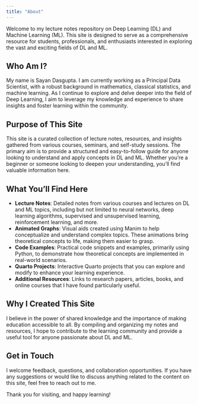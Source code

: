 ```yaml
---
title: "About"
---
```


Welcome to my lecture notes repository on Deep Learning (DL) and Machine Learning (ML). This site is designed to serve as a comprehensive resource for students, professionals, and enthusiasts interested in exploring the vast and exciting fields of DL and ML.

## Who Am I?

My name is Sayan Dasgupta. I am currently working as a Principal Data Scientist, with a robust background in mathematics, classical statistics, and machine learning. As I continue to explore and delve deeper into the field of Deep Learning, I aim to leverage my knowledge and experience to share insights and foster learning within the community.


## Purpose of This Site

This site is a curated collection of lecture notes, resources, and insights gathered from various courses, seminars, and self-study sessions. The primary aim is to provide a structured and easy-to-follow guide for anyone looking to understand and apply concepts in DL and ML. Whether you're a beginner or someone looking to deepen your understanding, you'll find valuable information here.


## What You’ll Find Here

- **Lecture Notes**: Detailed notes from various courses and lectures on DL and ML topics, including but not limited to neural networks, deep learning algorithms, supervised and unsupervised learning, reinforcement learning, and more.
- **Animated Graphs**: Visual aids created using Manim to help conceptualize and understand complex topics. These animations bring theoretical concepts to life, making them easier to grasp.
- **Code Examples**: Practical code snippets and examples, primarily using Python, to demonstrate how theoretical concepts are implemented in real-world scenarios.
- **Quarto Projects**: Interactive Quarto projects that you can explore and modify to enhance your learning experience.
- **Additional Resources**: Links to research papers, articles, books, and online courses that I have found particularly useful.

## Why I Created This Site

I believe in the power of shared knowledge and the importance of making education accessible to all. By compiling and organizing my notes and resources, I hope to contribute to the learning community and provide a useful tool for anyone passionate about DL and ML.

## Get in Touch

I welcome feedback, questions, and collaboration opportunities. If you have any suggestions or would like to discuss anything related to the content on this site, feel free to reach out to me.

Thank you for visiting, and happy learning!

